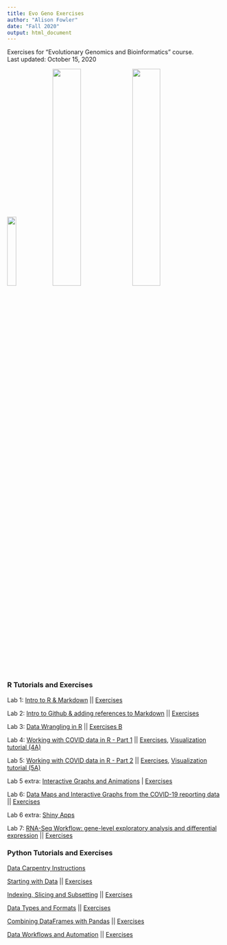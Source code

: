 ```yaml
---
title: Evo Geno Exercises
author: "Alison Fowler"
date: "Fall 2020"
output: html_document
---
```


Exercises for "Evolutionary Genomics and Bioinformatics" course. <br>
Last updated: October 15, 2020 

<img src="images/IMG_1285.JPG" width="20.3%">
<img src="images/IMG_1530.JPG" width="36%"> <img src="images/pasiecnik2020.JPG" width="36%">

### R Tutorials and Exercises

Lab 1: [Intro to R & Markdown](https://moodle.umass.edu/pluginfile.php/3374622/mod_resource/content/2/EvoGeno_Lab1.html) || [Exercises](Lab1_AEF.html)

Lab 2: [Intro to Github & adding references to Markdown](https://moodle.umass.edu/pluginfile.php/3402381/mod_resource/content/4/EvoGeno_Lab2_GitHub.html) || [Exercises](Lab2_AEF.html)

Lab 3: [Data Wrangling in R](https://moodle.umass.edu/pluginfile.php/3417996/mod_resource/content/2/Evo_Geno_Lab3_Data_Wrangling.html) || [Exercises B](Lab3B_complete.html)

Lab 4: [Working with COVID data in R - Part 1](https://jeffreyblanchard.github.io/EvoGeno/EvoGeno_Lab4_covid.html) || [Exercises](Lab4.html), [Visualization tutorial (4A)](Lab-4A.html)

Lab 5: [Working with COVID data in R - Part 2](https://jeffreyblanchard.github.io/EvoGeno/EvoGeno_Lab5_covid.html) || [Exercises](Lab5.html), [Visualization tutorial (5A)](Lab5A.html)

Lab 5 extra: [Interactive Graphs and Animations](https://jeffreyblanchard.github.io/EvoGeno/EvoGeno_Lab5x_interactive_graphs.html) | [Exercises](Lab5-Extra.html)

Lab 6: [Data Maps and Interactive Graphs from the COVID-19 reporting data](https://moodle.umass.edu/pluginfile.php/3456359/mod_resource/content/2/EvoGeno_Lab6_maps.html) || [Exercises](Lab6.html)

Lab 6 extra: [Shiny Apps](https://moodle.umass.edu/pluginfile.php/3460973/mod_resource/content/6/EvoGenoLab6x_Shiny.html) 

Lab 7: [RNA-Seq Workflow: gene-level exploratory analysis and differential expression](https://moodle.umass.edu/pluginfile.php/3477519/mod_resource/content/1/EvoGeno_Lab7_rnaseq.html) || [Exercises](Lab_7.html)

### Python Tutorials and Exercises  

[Data Carpentry Instructions](https://datacarpentry.org/python-ecology-lesson/) 

[Starting with Data](https://datacarpentry.org/python-ecology-lesson/02-starting-with-data/index.html) ||  [Exercises](Lab3-Python-Starting-With-Data.html)

[Indexing, Slicing and Subsetting](https://datacarpentry.org/python-ecology-lesson/03-index-slice-subset/index.html) || [Exercises](Lab3-Indexing-etc.html)

[Data Types and Formats](https://datacarpentry.org/python-ecology-lesson/04-data-types-and-format/index.html) || [Exercises](Lab3-Data-Types.html) 

[Combining DataFrames with Pandas](https://datacarpentry.org/python-ecology-lesson/05-merging-data/index.html) || [Exercises](DataFrames-with-pandas.html)

[Data Workflows and Automation](https://datacarpentry.org/python-ecology-lesson/06-loops-and-functions/index.html) || [Exercises](data-workflows.html)